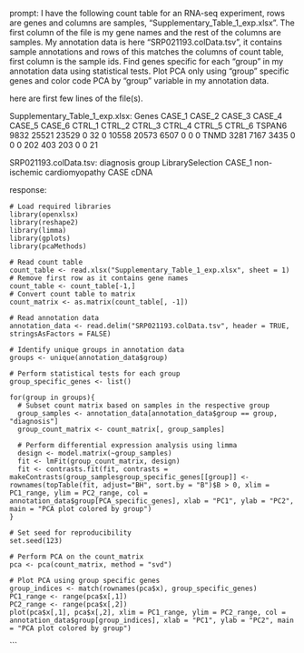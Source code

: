 prompt:
I have the following count table for an RNA-seq experiment, rows are genes and columns are samples, "Supplementary_Table_1_exp.xlsx". The first column of the file is my gene names and the rest of the columns are samples. My annotation data is here  "SRP021193.colData.tsv", it contains sample annotations and rows of this matches the columns of count table, first column is the sample ids. Find genes specific for each "group" in my annotation data  using statistical tests. Plot PCA only using "group" specific genes and color code PCA by "group" variable in my annotation data.

here are first few lines of the file(s).

Supplementary_Table_1_exp.xlsx:
Genes	CASE_1	CASE_2	CASE_3	CASE_4	CASE_5	CASE_6	CTRL_1	CTRL_2	CTRL_3	CTRL_4	CTRL_5	CTRL_6
TSPAN6	9832	25521	23529	0	32	0	10558	20573	6507	0	0	 0
TNMD	3281	 7167	 3435	0	 0	0	  202	  403	 203	0	0	21


SRP021193.colData.tsv:
diagnosis	group	LibrarySelection
CASE_1	non-ischemic cardiomyopathy	CASE	cDNA


response:
```
# Load required libraries
library(openxlsx)
library(reshape2)
library(limma)
library(gplots)
library(pcaMethods)

# Read count table
count_table <- read.xlsx("Supplementary_Table_1_exp.xlsx", sheet = 1)
# Remove first row as it contains gene names
count_table <- count_table[-1,]
# Convert count table to matrix
count_matrix <- as.matrix(count_table[, -1])

# Read annotation data
annotation_data <- read.delim("SRP021193.colData.tsv", header = TRUE, stringsAsFactors = FALSE)

# Identify unique groups in annotation data
groups <- unique(annotation_data$group)

# Perform statistical tests for each group
group_specific_genes <- list()

for(group in groups){
  # Subset count matrix based on samples in the respective group
  group_samples <- annotation_data[annotation_data$group == group, "diagnosis"]
  group_count_matrix <- count_matrix[, group_samples]

  # Perform differential expression analysis using limma
  design <- model.matrix(~group_samples)
  fit <- lmFit(group_count_matrix, design)
  fit <- contrasts.fit(fit, contrasts = makeContrasts(group_samplesgroup_specific_genes[[group]] <- rownames(topTable(fit, adjust="BH", sort.by = "B")$B > 0, xlim = PC1_range, ylim = PC2_range, col = annotation_data$group[PCA_specific_genes], xlab = "PC1", ylab = "PC2", main = "PCA plot colored by group")
}

# Set seed for reproducibility
set.seed(123)

# Perform PCA on the count_matrix
pca <- pca(count_matrix, method = "svd")

# Plot PCA using group specific genes
group_indices <- match(rownames(pca$x), group_specific_genes)
PC1_range <- range(pca$x[,1])
PC2_range <- range(pca$x[,2])
plot(pca$x[,1], pca$x[,2], xlim = PC1_range, ylim = PC2_range, col = annotation_data$group[group_indices], xlab = "PC1", ylab = "PC2", main = "PCA plot colored by group")
```
```
